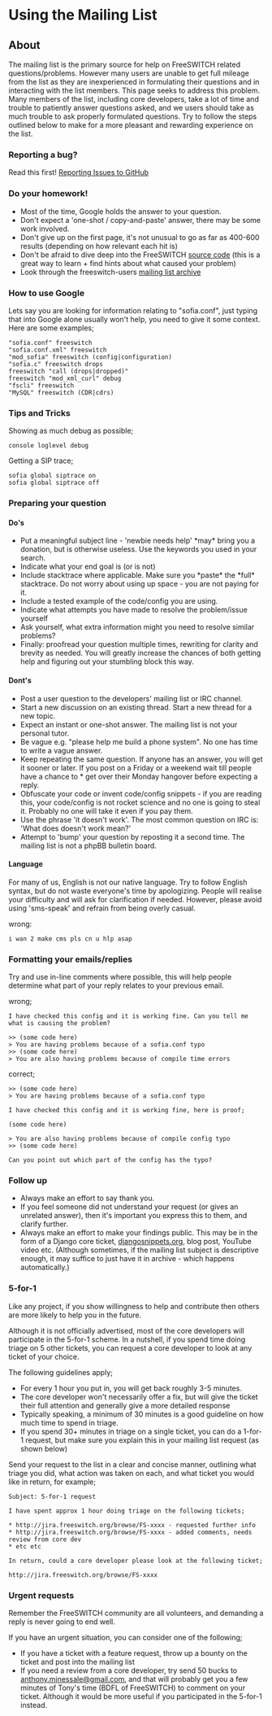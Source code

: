 
# Using the Mailing List 

 

## About

The mailing list is the primary source for help on FreeSWITCH related questions/problems. However many users are unable to get full mileage from the list as they are inexperienced in formulating their questions and in interacting with the list members. This page seeks to address this problem. Many members of the list, including core developers, take a lot of time and trouble to patiently answer questions asked, and we users should take as much trouble to ask properly formulated questions. Try to follow the steps outlined below to make for a more pleasant and rewarding experience on the list.

### Reporting a bug?

Read this first! [Reporting Issues to GitHub](../Troubleshooting-Debugging/Reporting-Issues-to-GitHub_5046304.mdx#about)

### Do your homework!

* Most of the time, Google holds the answer to your question.
* Don't expect a 'one-shot / copy-and-paste' answer, there may be some work involved.
* Don't give up on the first page, it's not unusual to go as far as 400-600 results (depending on how relevant each hit is)
* Don't be afraid to dive deep into the FreeSWITCH [source code](https://github.com/FreeSWITCH/FreeSWITCH) (this is a great way to learn + find hints about what caused your problem)
* Look through the freeswitch-users [mailing list archive](http://lists.freeswitch.org/pipermail/freeswitch-users/)

### How to use Google

Lets say you are looking for information relating to "sofia.conf", just typing that into Google alone usually won't help, you need to give it some context. Here are some examples;

```text
"sofia.conf" freeswitch
"sofia.conf.xml" freeswitch
"mod_sofia" freeswitch (config|configuration)
"sofia.c" freeswitch drops
freeswitch "call (drops|dropped)"
freeswitch "mod_xml_curl" debug
"fscli" freeswitch
"MySQL" freeswitch (CDR|cdrs)
```

### Tips and Tricks

Showing as much debug as possible;

```text
console loglevel debug
```

Getting a SIP trace;

```text
sofia global siptrace on
sofia global siptrace off
```

### Preparing your question

#### Do's

* Put a meaningful subject line - 'newbie needs help' \*may\* bring you a donation, but is otherwise useless. Use the keywords you used in your search.
* Indicate what your end goal is (or is not)
* Include stacktrace where applicable. Make sure you \*paste\* the \*full\* stacktrace. Do not worry about using up space - you are not paying for it.
* Include a tested example of the code/config you are using.
* Indicate what attempts you have made to resolve the problem/issue yourself
* Ask yourself, what extra information might you need to resolve similar problems?
* Finally: proofread your question multiple times, rewriting for clarity and brevity as needed. You will greatly increase the chances of both getting help and figuring out your stumbling block this way.

#### Dont's

* Post a user question to the developers' mailing list or IRC channel.
* Start a new discussion on an existing thread. Start a new thread for a new topic.
* Expect an instant or one-shot answer. The mailing list is not your personal tutor.
* Be vague e.g. "please help me build a phone system". No one has time to write a vague answer.
* Keep repeating the same question. If anyone has an answer, you will get it sooner or later. If you post on a Friday or a weekend wait till people have a chance to \* get over their Monday hangover before expecting a reply.
* Obfuscate your code or invent code/config snippets - if you are reading this, your code/config is not rocket science and no one is going to steal it. Probably no one will take it even if you pay them.
* Use the phrase 'it doesn't work'. The most common question on IRC is: 'What does doesn't work mean?'
* Attempt to 'bump' your question by reposting it a second time. The mailing list is not a phpBB bulletin board.

#### Language

For many of us, English is not our native language. Try to follow English syntax, but do not waste everyone's time by apologizing. People will realise your difficulty and will ask for clarification if needed. However, please avoid using 'sms-speak' and refrain from being overly casual.

wrong:

```text
i wan 2 make cms pls cn u hlp asap
```

### Formatting your emails/replies

Try and use in-line comments where possible, this will help people determine what part of your reply relates to your previous email.

wrong;

```text
I have checked this config and it is working fine. Can you tell me what is causing the problem?

>> (some code here)
> You are having problems because of a sofia.conf typo
>> (some code here)
> You are also having problems because of compile time errors
```

correct;

```text
>> (some code here)
> You are having problems because of a sofia.conf typo

I have checked this config and it is working fine, here is proof;

(some code here)

> You are also having problems because of compile config typo
>> (some code here)

Can you point out which part of the config has the typo?
```

### Follow up

* Always make an effort to say thank you.
* If you feel someone did not understand your request (or gives an unrelated answer), then it's important you express this to them, and clarify further.
* Always make an effort to make your findings public. This may be in the form of a Django core ticket, [djangosnippets.org](http://djangosnippets.org), blog post, YouTube video etc. (Although sometimes, if the mailing list subject is descriptive enough, it may suffice to just have it in archive - which happens automatically.)

### 5-for-1

Like any project, if you show willingness to help and contribute then others are more likely to help you in the future.

Although it is not officially advertised, most of the core developers will participate in the 5-for-1 scheme. In a nutshell, if you spend time doing triage on 5 other tickets, you can request a core developer to look at any ticket of your choice.

The following guidelines apply;

* For every 1 hour you put in, you will get back roughly 3-5 minutes.
* The core developer won't necessarily offer a fix, but will give the ticket their full attention and generally give a more detailed response
* Typically speaking, a minimum of 30 minutes is a good guideline on how much time to spend in triage.
* If you spend 30+ minutes in triage on a single ticket, you can do a 1-for-1 request, but make sure you explain this in your mailing list request (as shown below)

Send your request to the list in a clear and concise manner, outlining what triage you did, what action was taken on each, and what ticket you would like in return, for example;

```text
Subject: 5-for-1 request

I have spent approx 1 hour doing triage on the following tickets;

* http://jira.freeswitch.org/browse/FS-xxxx - requested further info
* http://jira.freeswitch.org/browse/FS-xxxx - added comments, needs review from core dev
* etc etc

In return, could a core developer please look at the following ticket;

http://jira.freeswitch.org/browse/FS-xxxx
```

### Urgent requests

Remember the FreeSWITCH community are all volunteers, and demanding a reply is never going to end well.

If you have an urgent situation, you can consider one of the following;

* If you have a ticket with a feature request, throw up a bounty on the ticket and post into the mailing list
* If you need a review from a core developer, try send 50 bucks to [anthony.minessale@gmail.com](mailto:anthony.minessale@gmail.com), and that will probably get you a few minutes of Tony's time (BDFL of FreeSWITCH) to comment on your ticket. Although it would be more useful if you participated in the 5-for-1 instead.
  
  

